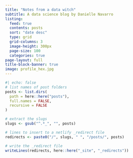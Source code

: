```yaml
---
title: "Notes from a data witch"
subtitle: A data science blog by Danielle Navarro
listing:
  feed: true
  contents: posts
  sort: "date desc"
  type: grid
  grid-columns: 3
  image-height: 300px
  page-size: 100
  categories: true
page-layout: full
title-block-banner: true
image: profile_hex.jpg
---
```


```r
#| echo: false
# list names of post folders
posts <- list.dirs(
  path = here::here("posts"),
  full.names = FALSE,
  recursive = FALSE
)

# extract the slugs
slugs <- gsub("^.*_", "", posts)

# lines to insert to a netlify _redirect file
redirects <- paste0("/", slugs, " ", "/posts/", posts)

# write the _redirect file
writeLines(redirects, here::here("_site", "_redirects"))
```
